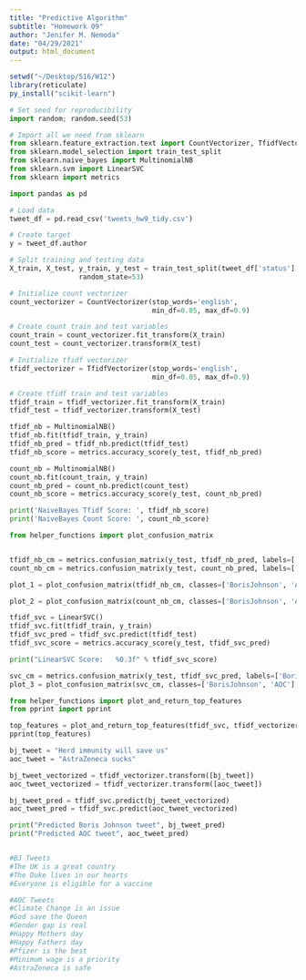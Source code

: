 ```yaml
---
title: "Predictive Algorithm"
subtitle: "Homework 09"
author: "Jenifer M. Nemoda"
date: "04/29/2021"
output: html_document
---
```


```r
setwd("~/Desktop/516/W12")
library(reticulate)
py_install("scikit-learn")
```


```python
# Set seed for reproducibility
import random; random.seed(53)

# Import all we need from sklearn
from sklearn.feature_extraction.text import CountVectorizer, TfidfVectorizer
from sklearn.model_selection import train_test_split
from sklearn.naive_bayes import MultinomialNB
from sklearn.svm import LinearSVC
from sklearn import metrics
```


```python
import pandas as pd

# Load data
tweet_df = pd.read_csv('tweets_hw9_tidy.csv')

# Create target
y = tweet_df.author

# Split training and testing data
X_train, X_test, y_train, y_test = train_test_split(tweet_df['status'], y, test_size=0.33, 
                 random_state=53)
```


```python
# Initialize count vectorizer
count_vectorizer = CountVectorizer(stop_words='english', 
                                   min_df=0.05, max_df=0.9)

# Create count train and test variables
count_train = count_vectorizer.fit_transform(X_train)
count_test = count_vectorizer.transform(X_test)

# Initialize tfidf vectorizer
tfidf_vectorizer = TfidfVectorizer(stop_words='english', 
                                   min_df=0.05, max_df=0.9)

# Create tfidf train and test variables
tfidf_train = tfidf_vectorizer.fit_transform(X_train)
tfidf_test = tfidf_vectorizer.transform(X_test)
```


```python
tfidf_nb = MultinomialNB()
tfidf_nb.fit(tfidf_train, y_train)
tfidf_nb_pred = tfidf_nb.predict(tfidf_test)
tfidf_nb_score = metrics.accuracy_score(y_test, tfidf_nb_pred)

count_nb = MultinomialNB()
count_nb.fit(count_train, y_train)
count_nb_pred = count_nb.predict(count_test)
count_nb_score = metrics.accuracy_score(y_test, count_nb_pred)

print('NaiveBayes Tfidf Score: ', tfidf_nb_score)
print('NaiveBayes Count Score: ', count_nb_score)
```


```python
from helper_functions import plot_confusion_matrix


tfidf_nb_cm = metrics.confusion_matrix(y_test, tfidf_nb_pred, labels=['BorisJohnson', 'AOC'])
count_nb_cm = metrics.confusion_matrix(y_test, count_nb_pred, labels=['BorisJohnson', 'AOC'])

plot_1 = plot_confusion_matrix(tfidf_nb_cm, classes=['BorisJohnson', 'AOC'], title="TF-IDF NB Confusion Matrix")

plot_2 = plot_confusion_matrix(count_nb_cm, classes=['BorisJohnson', 'AOC'], title="Count NB Confusion Matrix", figure=1)
```


```python
tfidf_svc = LinearSVC()
tfidf_svc.fit(tfidf_train, y_train)
tfidf_svc_pred = tfidf_svc.predict(tfidf_test)
tfidf_svc_score = metrics.accuracy_score(y_test, tfidf_svc_pred)

print("LinearSVC Score:   %0.3f" % tfidf_svc_score)

svc_cm = metrics.confusion_matrix(y_test, tfidf_svc_pred, labels=['BorisJohnson', 'AOC'])
plot_3 = plot_confusion_matrix(svc_cm, classes=['BorisJohnson', 'AOC'], title="TF-IDF LinearSVC Confusion Matrix")
```


```python
from helper_functions import plot_and_return_top_features
from pprint import pprint

top_features = plot_and_return_top_features(tfidf_svc, tfidf_vectorizer)
pprint(top_features)
```


```python
bj_tweet = "Herd immunity will save us" 
aoc_tweet = "AstraZeneca sucks" 

bj_tweet_vectorized = tfidf_vectorizer.transform([bj_tweet])
aoc_tweet_vectorized = tfidf_vectorizer.transform([aoc_tweet])

bj_tweet_pred = tfidf_svc.predict(bj_tweet_vectorized)
aoc_tweet_pred = tfidf_svc.predict(aoc_tweet_vectorized)

print("Predicted Boris Johnson tweet", bj_tweet_pred)
print("Predicted AOC tweet", aoc_tweet_pred)


#BJ Tweets
#The UK is a great country
#The Duke lives in our hearts 
#Everyone is eligible for a vaccine

#AOC Tweets
#Climate Change is an issue 
#God save the Queen
#Gender gap is real
#Happy Mothers day
#Happy Fathers day
#Pfizer is the best
#Minimum wage is a priority
#AstraZeneca is safe
```